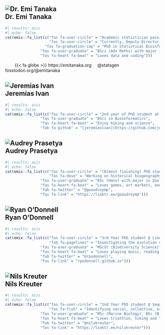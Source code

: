 

::: {.panel-tabset .f1}

## ![Dr. Emi Tanaka](`r photo_path`images/team/emi-square.png){.circle-image-120}<br>Dr. Emi Tanaka

::: f2

```r
#| results: asis
#| echo: false
cat(emix::fa_list(c("fas fa-user-circle" = "Academic statistician passionate about data science and open source software",
                    "fas fa-user-circle" = "Currently, Deputy Director of ANU Biological Data Science Institute and Executive Editor of R Journal",
                  "fas fa-graduation-cap" = "PhD in Statistical Bioinformatics",
                "fas fa-user-graduate" = "BSci (Adv Maths) with major in Mathematics and Statistics",
                "fas fa-heart fa-beat" = "Loves data and coding")))
```


&nbsp; &nbsp; &nbsp; &nbsp; {{< fa globe >}} https://emitanaka.org &nbsp; &nbsp; <i class="fab fa-twitter"></i> @statsgen &nbsp; &nbsp; <i class="fab fa-mastodon"></i> fosstodon.org/@emitanaka


:::

## ![Jeremias Ivan](`r photo_path`images/team/jeremias-ivan.jpg){.circle-image-120}<br>Jeremias Ivan

::: f2

```r
#| results: asis
#| echo: false
cat(emix::fa_list(c("fas fa-user-circle" = "2nd year of PhD student at ANU, working on phylogenomics methods to study hybridisation",
                "fas fa-user-graduate" = "BSci in Bioinformatics",
                "fas fa-heart fa-beat" = "Enjoy hiking and science",
                "fab fa-github" = "[jeremiasivan](https://github.com/jeremiasivan)")))
```



:::


## ![Audrey Prasetya](`r photo_path`images/team/audrey-prasetya.jpeg){.circle-image-120}<br>Audrey Prasetya


::: f2

```r
#| results: asis
#| echo: false
cat(emix::fa_list(c("fas fa-user-circle" = "(Almost finishing) PhD student @Moritz Lab, E&E Division, RSB, ANU",
                    "fas fa-dove" = "Working on historical biogeography of Indo-Australian birds",
                "fas fa-user-graduate" = "BSc (Hons) with major in Zoology and Ecology & Conservation",
                "fas fa-heart fa-beat" = "Loves games, art markets, and FOOD",
                "fab fa-twitter" = "@goaudreymp",
                "fas fa-link" = "https://linktr.ee/goaudreymp")))
```



:::

## ![Ryan O'Donnell](`r photo_path`images/team/ryan-odonnell.jpg){.circle-image-120}<br>Ryan O'Donnell

::: f2

```r
#| results: asis
#| echo: false
cat(emix::fa_list(c("fas fa-user-circle" = "3rd Year PhD student @ Linde Lab, E&E Division, RSB, ANU",
                    "fab fa-pagelines" = "Investigating the evolution of the Australian orchid flora and associated funga",
                "fas fa-user-graduate" = "MScSt (Biodiversity Science)",
                "fas fa-heart fa-beat" = "Loves playing music, reading, nature",
                "fab fa-twitter" = "@rpodonnell",
                "fas fa-link" = "rpodonnell.github.io")))
```



:::


## ![Nils Kreuter](`r photo_path`images/team/nils-kreuter.jpeg){.circle-image-120}<br>Nils Kreuter

::: f2

```r
#| results: asis
#| echo: false
cat(emix::fa_list(c("fas fa-user-circle" = "2nd Year PhD student @ Sequeira Lab, E&E Division, RSB, ANU",
                    "fas fa-fish" = "Identifying social, collective, or coordinated movement behaviour patterns in sharks using tracking data",
                "fas fa-user-graduate" = "MSc (Marine Biology), BSc (Biology)",
                "fas fa-heart fa-beat" = "Loves triathlon, hiking and the ocean",
                "fab fa-twitter" = "@nilskreuter",
                "fas fa-link" = "https://linktr.ee/nilskreuter")))
```



:::

:::
